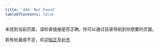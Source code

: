 ```yaml
---
title: '404: Not Found'
tableOfContents: false
---
```



未找到当前页面，请检查链接是否正确。你可以通过目录导航到你想要的页面。

若有纰漏或不足，欢迎[指正](https://github.com/oe/frontend-guideline/issues)及[补充](https://github.com/oe/frontend-guideline/pulls)